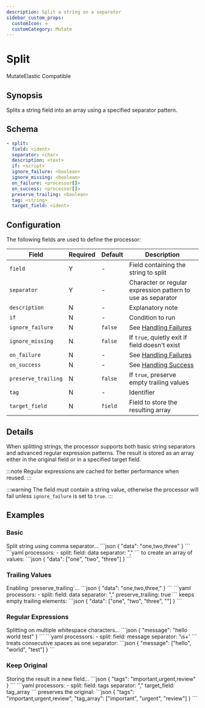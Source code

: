 ```yaml
---
description: Split a string on a separator
sidebar_custom_props: 
  customIcon: ➗
  customCategory: Mutate
---
```


# Split

<span className="theme-doc-version-badge badge badge--primary">Mutate</span><span className="theme-doc-version-badge badge badge--secondary">Elastic Compatible</span>

## Synopsis

Splits a string field into an array using a specified separator pattern.

## Schema

```yaml {2,3}
- split:
  field: <ident>
  separator: <char>
  description: <text>
  if: <script>
  ignore_failure: <boolean>
  ignore_missing: <boolean>
  on_failure: <processor[]>
  on_success: <processor[]>
  preserve_trailing: <boolean>
  tag: <string>
  target_field: <ident>
```

## Configuration

The following fields are used to define the processor:

|Field|Required|Default|Description|
|---|---|---|---|
|`field`|Y|-|Field containing the string to split|
|`separator`|Y|-|Character or regular expression pattern to use as separator|
|`description`|N|-|Explanatory note|
|`if`|N|-|Condition to run|
|`ignore_failure`|N|`false`|See [Handling Failures](../handling-failures.mdx)|
|`ignore_missing`|N|`false`|If `true`, quietly exit if field doesn't exist|
|`on_failure`|N|-|See [Handling Failures](../handling-failures.mdx)|
|`on_success`|N|-|See [Handling Success](../handling-success.mdx)|
|`preserve_trailing`|N|`false`|If `true`, preserve empty trailing values|
|`tag`|N|-|Identifier|
|`target_field`|N|`field`|Field to store the resulting array|

## Details

When splitting strings, the processor supports both basic string separators and advanced regular expression patterns. The result is stored as an array either in the original field or in a specified target field.

:::note
Regular expressions are cached for better performance when reused.
:::

:::warning
The field must contain a string value, otherwise the processor will fail unless `ignore_failure` is set to `true`.
:::

## Examples

### Basic

<ExampleGrid>
  <CommentCol>
    Split string using comma separator...
  </CommentCol>
  <CodeCol>
    ```json
    {
      "data": "one,two,three"
    }
    ```
    ```yaml
    processors:
      - split:
        field: data
        separator: ","
    ```
  </CodeCol>
  <CommentCol>
    to create an array of values:
  </CommentCol>
  <CodeCol>
    ```json
    {
      "data": ["one", "two", "three"]
    }
    ```
  </CodeCol>
</ExampleGrid>

### Trailing Values

<ExampleGrid>
  <CommentCol>
    Enabling `preserve_trailing`...
  </CommentCol>
  <CodeCol>
    ```json
    {
      "data": "one,two,three,"
    }
    ```
    ```yaml
    processors:
      - split:
        field: data
        separator: ","
        preserve_trailing: true
    ```
  </CodeCol>
  <CommentCol>
    keeps empty trailing elements:
  </CommentCol>
  <CodeCol>
    ```json
    {
      "data": ["one", "two", "three", ""]
    }
    ```
  </CodeCol>
</ExampleGrid>

### Regular Expressions

<ExampleGrid>
  <CommentCol>
    Splitting on multiple whitespace characters...
  </CommentCol>
  <CodeCol>
    ```json
    {
      "message": "hello   world     test"
    }
    ```
    ```yaml
    processors:
      - split:
        field: message
        separator: '\s+'
    ```
  </CodeCol>
  <CommentCol>
    treats consecutive spaces as one separator:
  </CommentCol>
  <CodeCol>
    ```json
    {
      "message": ["hello", "world", "test"]
    }
    ```
  </CodeCol>
</ExampleGrid>

### Keep Original

<ExampleGrid>
  <CommentCol>
    Storing the result in a new field...
  </CommentCol>
  <CodeCol>
    ```json
    {
      "tags": "important,urgent,review"
    }
    ```
    ```yaml
    processors:
      - split:
        field: tags
        separator: ","
        target_field: tag_array
    ```
  </CodeCol>
  <CommentCol>
    preserves the original:
  </CommentCol>
  <CodeCol>
    ```json
    {
      "tags": "important,urgent,review",
      "tag_array": ["important", "urgent", "review"]
    }
    ```
  </CodeCol>
</ExampleGrid>
